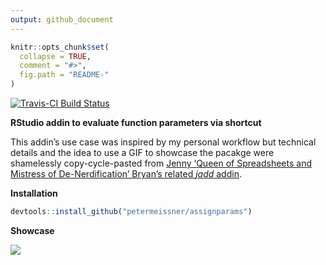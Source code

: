 ```yaml
---
output: github_document
---
```


<!-- README.md is generated from README.Rmd. Please edit that file -->

```r
knitr::opts_chunk$set(
  collapse = TRUE,
  comment = "#>",
  fig.path = "README-"
)
```

[![Travis-CI Build Status](https://travis-ci.org/petermeissner/assignparams.svg?branch=master)](https://travis-ci.org/petermeissner/assignparams)

**RStudio addin to evaluate function parameters via shortcut**

This addin's use case was inspired by my personal workflow but technical details 
and the idea to use a GIF to showcase the pacakge were shamelessly copy-cycle-pasted 
from [Jenny 'Queen of Spreadsheets and Mistress of De-Nerdification' Bryan's related *jadd* addin](https://github.com/jennybc/jadd). 


**Installation**

```r
devtools::install_github("petermeissner/assignparams")
```


**Showcase**

![](extra/assign_params.gif)
